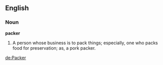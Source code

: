 ==English==

===Noun===

'''packer'''

#A person whose business is to pack things; especially, one who packs food for preservation; as, a pork packer.

[[de:Packer]]